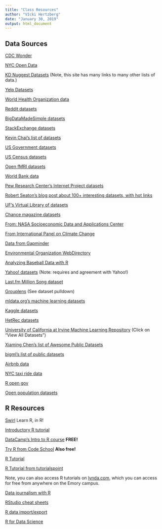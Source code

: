 ```yaml
---
title: "Class Resources"
author: "VIcki Hertzberg"
date: "January 30, 2019"
output: html_document
---
```


## Data Sources

[CDC Wonder](https://wonder.cdc.gov)

[NYC Open Data](https://data.cityofnewyork.us/browse)

[KD Nuggest Datasets](http://www.kdnuggets.com/datasets/index.html) (Note, this site has many links to many other lists of data.)

[Yelp Datasets](https://www.yelp.com/dataset_challenge)

[World Health Organization data](http://www.who.int/gho/en/)

[Reddit datasets](https://www.reddit.com/r/datasets/)

[BigDataMadeSimple datasets](http://bigdata-madesimple.com/70-websites-to-get-large-data-repositories-for-free/)

[StackExchange datasets](http://opendata.stackexchange.com)

[Kevin Chai's list of datasets](http://kevinchai.net/datasets)

[US Government datasets](https://catalog.data.gov/dataset)

[US Census datasets](http://www.census.gov/data.html)

[Open fMRI datasets](https://openfmri.org/dataset/)

[World Bank data](http://data.worldbank.org)

[Pew Research Center's Internet Project datasets](http://www.pewinternet.org/datasets/)

[Robert Seaton's blog post about 100+ interesting datasets, with hot links](http://rs.io/100-interesting-data-sets-for-statistics/)

[UF's Virtual Library of datasets](http://www.stat.ufl.edu/vlib/statistics.html)

[Chance magazine datasets](https://www.dartmouth.edu/~chance/teaching_aids/data.html)

[From: NASA Socioeconomic Data and Applications Center](http://sedac.ciesin.columbia.edu/data/sets/browse)

[From International Panel on Climate Change](http://www.ipcc-data.org/guidelines/pages/approvedDatasetLinks.html)

[Data from Gapminder](https://www.gapminder.org/data/)

[Environmental Organization WebDirectory](http://www.webdirectory.com/Databases/)

[Analyzing Baseball Data with R](https://github.com/maxtoki/baseball_R)

[Yahoo! datasets](https://webscope.sandbox.yahoo.com) (Note: requires and agreement with Yahoo!)

[Last.fm Million Song dataset](http://labrosa.ee.columbia.edu/millionsong/lastfm)

[Grouplens](https://grouplens.org) (See dataset pulldown)

[mldata.org's machine learning datasets](http://mldata.org)

[Kaggle datasets](https://www.kaggle.com/datasets)

[HetRec datasets](http://ir.ii.uam.es/hetrec2011//datasets.html)

[University of California at Irvine Machine Learning Repository](http://archive.ics.uci.edu/ml/) (Click on "View All Datasets")

[Xiaming Chen's list of Awesome Public Datasets](https://github.com/caesar0301/awesome-public-datasets)

[bigml's list of public datasets](https://blog.bigml.com/list-of-public-data-sources-fit-for-machine-learning/)

[Airbnb data](http://insideairbnb.com/get-the-data.html)

[NYC taxi ride data](http://www.nyc.gov/html/tlc/html/about/trip_record_data.shtml)

[R open gov](http://ropengov.github.io)

[Open population datasets](https://code.facebook.com/posts/596471193873876/open-population-datasets-and-open-challenges/)

## R Resources

[Swirl](http://swirlstats.com) Learn R, in R!

[Introductory R tutorial](http://www.cyclismo.org/tutorial/R/)

[DataCamp's Intro to R course](https://www.datacamp.com/courses/free-introduction-to-r) **FREE!**

[Try R from Code School](http://tryr.codeschool.com/levels/1/challenges/2) **Also free!**

[R Tutorial](http://www.r-tutor.com/r-introduction)

[R Tutorial from tutorialspoint](https://www.tutorialspoint.com/r/)

Note, you can also access R tutorials on [lynda.com](https://www.lynda.com), which you can access for free from anywhere on the Emory campus.

[Data journalism with R](https://rddj.info)

[RStudio cheat sheets](https://www.rstudio.com/resources/cheatsheets/)

[R data import/export](https://cran.r-project.org/doc/manuals/r-release/R-data.html)



[R for Data Science](http://r4ds.had.co.nz)


